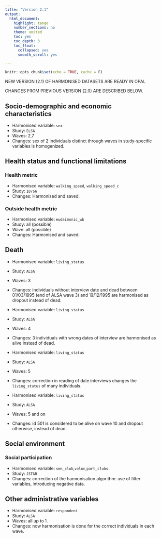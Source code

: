 ```yaml
---
title: "Version 2.1"
output: 
  html_document:
    highlight: tango
    number_sections: no
    theme: united
    toc: yes
    toc_depth: 3
    toc_float:
      collapsed: yes
      smooth_scroll: yes

---
```


```r
knitr::opts_chunk$set(echo = TRUE, cache = F)
```

NEW VERSION (2.1) OF HARMONISED DATASETS ARE READY IN OPAL 

CHANGES FROM PREVIOUS VERSION (2.0) ARE DESCRIBED BELOW.



## Socio-demographic and economic characteristics


 + Harmonised variable: `sex`
 + Study: `ELSA`
 + Waves: 2,7
 + Changes: sex of 2 individuals distinct through waves in study-specific variables is homogenized.





## Health status and functional limitations

### Health metric

 + Harmonised variable: `walking_speed`, `walking_speed_c`
 + Study: `10/66`
 + Changes: Harmonised and saved.

### Outside health metric

 + Harmonised variable: `eudaimonic_wb`
 + Study: all (possible)
 + Wave: all (possible)
 + Changes: Harmonised and saved.




## Death

 + Harmonised variable: `living_status`
 + Study: `ALSA`
 + Waves: 3
 + Changes: individuals without interview date and dead between 01/03/1995 (end of ALSA wave 3) and 19/12/1995 are harmonised as dropout instead of dead.

 + Harmonised variable: `living_status`
 + Study: `ALSA`
 + Waves: 4
 + Changes: 3 individuals with wrong dates of interview are harmonised as alive instead of dead.

 + Harmonised variable: `living_status`
 + Study: `ALSA`
 + Waves: 5
 + Changes: correction in reading of date interviews changes the `living_status` of many individuals.

 + Harmonised variable: `living_status`
 + Study: `ALSA`
 + Waves: 5 and on
 + Changes: id 501 is considered to be alive on wave 10 and dropout otherwise, instead of dead.



## Social environment


### Social participation

 + Harmonised variable: `sen_club`,`volun`,`part_clubs`
 + Study: `JSTAR`
 + Changes: correction of the harmonisation algorithm: use of filter variables, introducing negative data.



## Other administrative variables

 + Harmonised variable: `respondent`
 + Study: `ALSA`
 + Waves: all up to 1.
 + Changes: now harmonisation is done for the correct individuals in each wave.
